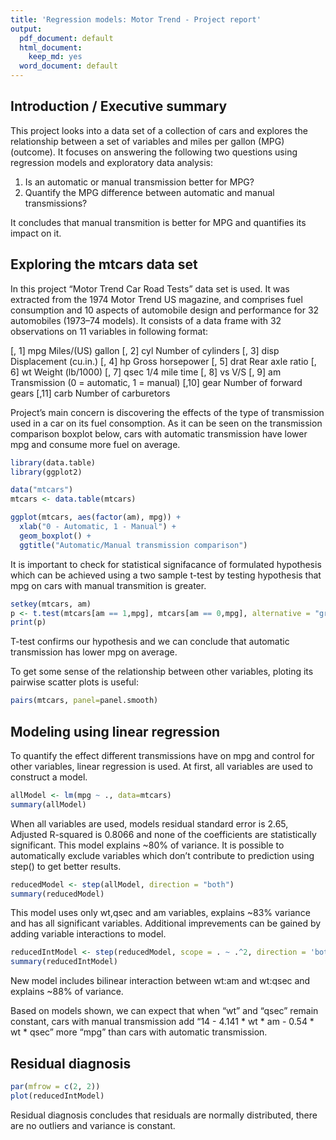 ```yaml
---
title: 'Regression models: Motor Trend - Project report'
output:
  pdf_document: default
  html_document:
    keep_md: yes
  word_document: default
---
```


## Introduction / Executive summary

This project looks into a data set of a collection of cars and explores the relationship between a set of variables and miles per gallon (MPG) (outcome). It focuses on answering the following two questions using regression models and exploratory data analysis:

1. Is an automatic or manual transmission better for MPG?
2. Quantify the MPG difference between automatic and manual transmissions?

It concludes that manual transmition is better for MPG and quantifies its impact on it.

## Exploring the mtcars data set

In this project "Motor Trend Car Road Tests" data set is used. It was extracted from the 1974 Motor Trend US magazine, and comprises fuel consumption and 10 aspects of automobile design and performance for 32 automobiles (1973–74 models). It consists of a data frame with 32 observations on 11 variables in following format:


[, 1]	 mpg	 Miles/(US) gallon
[, 2]	 cyl	 Number of cylinders
[, 3]	 disp	 Displacement (cu.in.) 
[, 4]	 hp	 Gross horsepower 
[, 5]	 drat	 Rear axle ratio 
[, 6]	 wt	 Weight (lb/1000) 
[, 7]	 qsec	 1/4 mile time 
[, 8]	 vs	 V/S 
[, 9]	 am	 Transmission (0 = automatic, 1 = manual) 
[,10]	 gear	 Number of forward gears 
[,11]	 carb	 Number of carburetors 


Project's main concern is discovering the effects of the type of transmission used in a car on its fuel consomption. As it can be seen on the transmission comparison boxplot below, cars with automatic transmission have lower mpg and consume more fuel on average.

```r
library(data.table)
library(ggplot2)

data("mtcars")
mtcars <- data.table(mtcars)

ggplot(mtcars, aes(factor(am), mpg)) +
  xlab("0 - Automatic, 1 - Manual") +
  geom_boxplot() +
  ggtitle("Automatic/Manual transmission comparison")

```

It is important to check for statistical signifacance of formulated hypothesis which can be achieved using a two sample t-test by testing hypothesis that mpg on cars with manual transmition is greater.

```r
setkey(mtcars, am)
p <- t.test(mtcars[am == 1,mpg], mtcars[am == 0,mpg], alternative = "greater")
print(p)
```

T-test confirms our hypothesis and we can conclude that automatic transmission has lower mpg on average.

To get some sense of the relationship between other variables, ploting its pairwise scatter plots is useful:

```r

pairs(mtcars, panel=panel.smooth)

```

## Modeling using linear regression

To quantify the effect different transmissions have on mpg and control for other variables, linear regression is used. At first, all variables are used to construct a model.

```r
allModel <- lm(mpg ~ ., data=mtcars)
summary(allModel)
```

When all variables are used, models residual standard error is 2.65, Adjusted R-squared is 0.8066 and none of the coefficients are statistically significant. This model explains ~80% of variance. It is possible to automatically exclude variables which don't contribute to prediction using step() to get better results.

```r
reducedModel <- step(allModel, direction = "both")
summary(reducedModel)
```

This model uses only wt,qsec and am variables, explains ~83% variance and has all significant variables. Additional imprevements can be gained by adding variable interactions to model.

```r
reducedIntModel <- step(reducedModel, scope = . ~ .^2, direction = 'both')
summary(reducedIntModel)
```

New model includes bilinear interaction between wt:am and wt:qsec and explains ~88% of variance.

Based on models shown, we can expect that when "wt" and "qsec"  remain constant, cars with manual transmission add "14 - 4.141 * wt * am - 0.54 * wt * qsec" more "mpg" than cars with automatic transmission.

## Residual diagnosis

```r

par(mfrow = c(2, 2))
plot(reducedIntModel)

```

Residual diagnosis concludes that residuals are normally distributed, there are no outliers and variance is constant.
